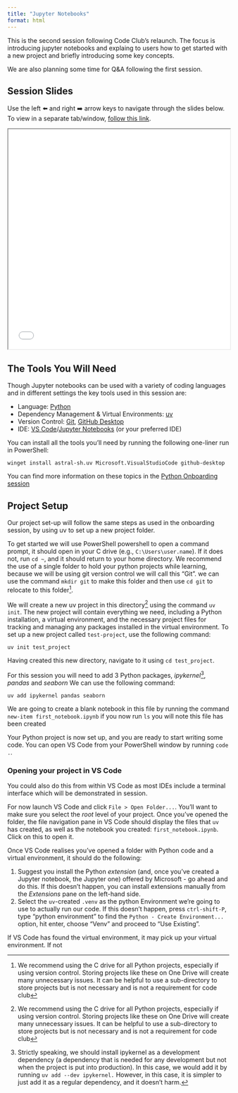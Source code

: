 ```yaml
---
title: "Jupyter Notebooks"
format: html
---
```


This is the second session following Code Club's relaunch. The focus is introducing jupyter notebooks and explaing to users how to get started with a new project and briefly introducing some key concepts. 

We are also planning some time for Q&A following the first session.

## Session Slides

Use the left ⬅️ and right ➡️ arrow keys to navigate through the slides below. To view in a separate tab/window, [follow this link](slides.html){target="_blank"}.

<iframe src="slides.html" height="500" width="100%"></iframe>

## The Tools You Will Need

Though Jupyter notebooks can be used with a variety of coding languages and in different settings the key tools used in this session are:

- Language: [Python](https://www.python.org/)
- Dependency Management & Virtual Environments: [uv](https://docs.astral.sh/uv/)
- Version Control: [Git](https://git-scm.com/), [GitHub Desktop](https://github.com/apps/desktop)
- IDE: [VS Code](https://code.visualstudio.com/)/[Jupyter Notebooks](https://jupyter.org/) (or your preferred IDE)

You can install all the tools you'll need by running the following one-liner run in PowerShell:

`winget install astral-sh.uv Microsoft.VisualStudioCode github-desktop`

You can find more information on these topics in the [Python Onboarding session](../01-onboarding/)

## Project Setup

Our project set-up will follow the same steps as used in the onboarding session, by using uv to set up a new project folder.

To get started we will use PowerShell powershell to open a command prompt, it should open in your C drive (e.g., `C:\Users\user.name`). If it does not, run `cd ~`, and it should return to your home directory. We recommend the use of a single folder to hold your python projects while learning, because we will be using git version control we will call this "Git". we can use the command `mkdir git` to make this folder and then use `cd git` to relocate to this folder[^Dir].


We will create a new uv project in this directory[^Dir] using the command `uv init`. The new project will contain everything we need, including a Python installation, a virtual environment, and the necessary project files for tracking and managing any packages installed in the virtual environment. To set up a new project called `test-project`, use the following command:

`uv init test_project`

Having created this new directory, navigate to it using `cd test_project`. 

For this session you will need to add 3 Python packages, *ipykernel*[^Dependencies], *pandas* and *seaborn* We can use the following command:

`uv add ipykernel pandas seaborn`

We are going to create a blank notebook in this file by running the command `new-item first_notebook.ipynb` if you now run `ls` you will note this file has been created

Your Python project is now set up, and you are ready to start writing some code. You can open VS Code from your PowerShell window by running `code .`.

[^Dir]:

We recommend using the C drive for all Python projects, especially if using version control. Storing projects like these on One Drive will create many unnecessary issues. It can be helpful to use a sub-directory to store projects but is not necessary and is not a requirement for code club

[^Dependencies]:

Strictly speaking, we should install ipykernel as a development dependency (a dependency that is needed for any development but not when the project is put into production). In this case, we would add it by running `uv add --dev ipykernel.` However, in this case, it is simpler to just add it as a regular dependency, and it doesn't harm.

### Opening your project in VS Code

You could also do this from within VS Code as most IDEs include a terminal interface which will be demonstrated in session.

For now launch VS Code and click `File > Open Folder...`. You'll want to make sure you select the *root* level of your project. Once you've opened the folder, the file navigation pane in VS Code should display the files that `uv` has created, as well as the notebook you created: `first_notebook.ipynb`. Click on this to open it.

Once VS Code realises you've opened a folder with Python code and a virtual environment, it should do the following:

1. Suggest you install the Python *extension* (and, once you've created a Jupyter notebook, the Jupyter one) offered by Microsoft - go ahead and do this. If this doesn't happen, you can install extensions manually from the *Extensions* pane on the left-hand side.
2. Select the `uv`-created `.venv` as the python Environment we're going to use to actually run our code. If this doesn't happen, press `ctrl-shift-P`, type "python environment" to find the `Python - Create Environment...` option, hit enter, choose "Venv" and proceed to "Use Existing".

If VS Code has found the virtual environment, it may pick up your virtual environment. If not 


